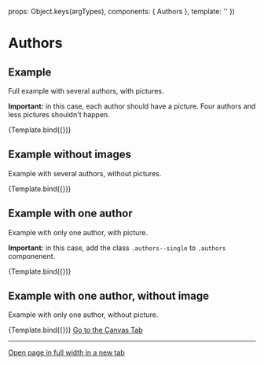 
<Meta
  title="Components/Authors"
  component={Authors}
/>

  props: Object.keys(argTypes),
  components: { Authors },
  template: '<Authors :authors="authors" />'
})


# Authors


## Example

Full example with several authors, with pictures.

**Important:** in this case, each author should have a picture. Four authors and less pictures shouldn't happen.

<Canvas>
  <Story
    name="Example"
    args={{
      authors:[
        {
          name: 'Maria Muster',
          img: 'https://picsum.photos/120/120/?image=29',
        },
        {
          name: 'Jean-Jaques Langerename',
          img: 'https://picsum.photos/120/120/?image=30',
          url: '#'
        },
        {
          name: 'Hans Höllman',
          img: 'https://picsum.photos/120/120/?image=31',
        },
        {
          name: 'Katja Anna-Beerli',
          img: 'https://picsum.photos/120/120/?image=32',
        }
      ]
    }}
  >
    {Template.bind({})}
  </Story>
</Canvas>


## Example without images

Example with several authors, without pictures.

<Canvas>
  <Story
    name="Example w/o pictures"
    args={{
      authors:[
        {
          name: 'Maria Muster',
        },
        {
          name: 'Jean-Jaques Langerename',
          url: '#'
        },
        {
          name: 'Hans Höllman',
        },
        {
          name: 'Katja Anna-Beerli',
        }
      ]
    }}
  >
    {Template.bind({})}
  </Story>
</Canvas>


## Example with one author

Example with only one author, with picture.

**Important:** in this case, add the class `.authors--single` to `.authors` componenent.

<Canvas>
  <Story
    name="One author"
    args={{
      authors:[
        {
          name: 'Jean-Marie Rolf-Arnaud-Peterson',
          img: 'https://picsum.photos/120/120/?image=29',
        },
      ]
    }}
  >
    {Template.bind({})}
  </Story>
</Canvas>

## Example with one author, without image

Example with only one author, without picture.

<Canvas>
  <Story
    name="One author w/o picture"
    args={{
      authors:[
        {
          name: 'Maria Muster',
        }
      ]
    }}
  >
    {Template.bind({})}
  </Story>
</Canvas>

<a href="?path=/story/components-authors--example">
  Go to the Canvas Tab
</a>

---
<a href="?id=components-authors--example&args=&viewMode=story" target="_blank">
  Open page in full width in a new tab
</a>

